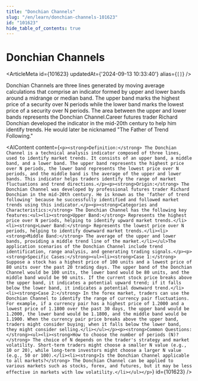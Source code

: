 ```yaml
---
title: "Donchian Channels"
slug: "/en/learn/donchian-channels-101623"
id: "101623"
hide_table_of_contents: true
---
```



# Donchian Channels

<ArticleMeta id={101623} updatedAt={'2024-09-13 10:33:40'} alias={`[]`} />
<div className='border-solid border-b border-t-0 my-4 border-[var(--ifm-color-gray-300)]' />

Donchian Channels are three lines generated by moving average calculations that comprise an indicator formed by upper and lower bands around a midrange or median band. The upper band marks the highest price of a security over N periods while the lower band marks the lowest price of a security over N periods. The area between the upper and lower bands represents the Donchian Channel.Career futures trader Richard Donchian developed the indicator in the mid-20th century to help him identify trends. He would later be nicknamed "The Father of Trend Following."

<AIContent content={`<p><strong>Definition:</strong> The Donchian Channel is a technical analysis indicator composed of three lines, used to identify market trends. It consists of an upper band, a middle band, and a lower band. The upper band represents the highest price over N periods, the lower band represents the lowest price over N periods, and the middle band is the average of the upper and lower bands. This indicator helps traders identify the range of market fluctuations and trend directions.</p><p><strong>Origin:</strong> The Donchian Channel was developed by professional futures trader Richard Donchian in the mid-20th century. He is known as the 'father of trend following' because he successfully identified and followed market trends using this indicator.</p><p><strong>Categories and Characteristics:</strong> The Donchian Channel has the following key features:<ul><li><strong>Upper Band:</strong> Represents the highest price over N periods, helping to identify upward market trends.</li><li><strong>Lower Band:</strong> Represents the lowest price over N periods, helping to identify downward market trends.</li><li><strong>Middle Band:</strong> The average of the upper and lower bands, providing a middle trend line of the market.</li></ul>The application scenarios of the Donchian Channel include trend identification, range analysis, and generating trading signals.</p><p><strong>Specific Cases:</strong><ul><li><strong>Case 1:</strong> Suppose a stock has a highest price of 100 units and a lowest price of 80 units over the past 20 trading days. The upper band of the Donchian Channel would be 100 units, the lower band would be 80 units, and the middle band would be 90 units. If the current stock price breaks above the upper band, it indicates a potential upward trend; if it falls below the lower band, it indicates a potential downward trend.</li><li><strong>Case 2:</strong> In the forex market, traders can use the Donchian Channel to identify the range of currency pair fluctuations. For example, if a currency pair has a highest price of 1.2000 and a lowest price of 1.1800 over the past 30 days, the upper band would be 1.2000, the lower band would be 1.1800, and the middle band would be 1.1900. When the currency pair price breaks above the upper band, traders might consider buying; when it falls below the lower band, they might consider selling.</li></ul></p><p><strong>Common Questions:</strong><ul><li><strong>How to choose the number of periods (N)?</strong> The choice of N depends on the trader's strategy and market volatility. Short-term traders might choose a smaller N value (e.g., 10 or 20), while long-term investors might choose a larger N value (e.g., 50 or 100).</li><li><strong>Is the Donchian Channel applicable to all markets?</strong> The Donchian Channel can be applied to various markets such as stocks, forex, and futures, but it may be less effective in markets with low volatility.</li></ul></p>`} id={101623} />
